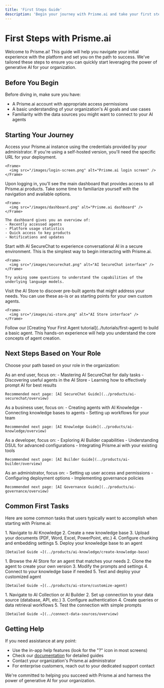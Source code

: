```yaml
---
title: 'First Steps Guide'
description: 'Begin your journey with Prisme.ai and take your first steps with the platform'
---
```


# First Steps with Prisme.ai

Welcome to Prisme.ai! This guide will help you navigate your initial experience with the platform and set you on the path to success. We've tailored these steps to ensure you can quickly start leveraging the power of generative AI for your organization.

## Before You Begin

Before diving in, make sure you have:

- A Prisme.ai account with appropriate access permissions
- A basic understanding of your organization's AI goals and use cases
- Familiarity with the data sources you might want to connect to your AI agents

## Starting Your Journey

<Steps>
  <Step title="Log in to your Prisme.ai account">
    Access your Prisme.ai instance using the credentials provided by your administrator. If you're using a self-hosted version, you'll need the specific URL for your deployment.
    
    <Frame>
      <img src="/images/login-screen.png" alt="Prisme.ai login screen" />
    </Frame>
  </Step>
  
  <Step title="Explore the dashboard">
    Upon logging in, you'll see the main dashboard that provides access to all Prisme.ai products. Take some time to familiarize yourself with the navigation and available options.
    
    <Frame>
      <img src="/images/dashboard.png" alt="Prisme.ai dashboard" />
    </Frame>
    
    The dashboard gives you an overview of:
    - Recently accessed agents
    - Platform usage statistics
    - Quick access to key products
    - Notifications and updates
  </Step>
  
  <Step title="Try AI SecureChat">
    Start with AI SecureChat to experience conversational AI in a secure environment. This is the simplest way to begin interacting with Prisme.ai.
    
    <Frame>
      <img src="/images/securechat.png" alt="AI SecureChat interface" />
    </Frame>
    
    Try asking some questions to understand the capabilities of the underlying language models.
  </Step>
  
  <Step title="Explore the AI Store">
    Visit the AI Store to discover pre-built agents that might address your needs. You can use these as-is or as starting points for your own custom agents.
    
    <Frame>
      <img src="/images/ai-store.png" alt="AI Store interface" />
    </Frame>
  </Step>
  
  <Step title="Create your first simple agent">
    Follow our [Creating Your First Agent tutorial](../tutorials/first-agent) to build a basic agent. This hands-on experience will help you understand the core concepts of agent creation.
  </Step>
</Steps>

## Next Steps Based on Your Role

Choose your path based on your role in the organization:

<Tabs>
  <Tab title="End User">
    As an end user, focus on:
    - Mastering AI SecureChat for daily tasks
    - Discovering useful agents in the AI Store
    - Learning how to effectively prompt AI for best results
    
    Recommended next page: [AI SecureChat Guide](../products/ai-securechat/overview)
  </Tab>
  
  <Tab title="Business User">
    As a business user, focus on:
    - Creating agents with AI Knowledge
    - Connecting knowledge bases to agents
    - Setting up workflows for your team
    
    Recommended next page: [AI Knowledge Guide](../products/ai-knowledge/overview)
  </Tab>
  
  <Tab title="Developer">
    As a developer, focus on:
    - Exploring AI Builder capabilities
    - Understanding DSUL for advanced configurations
    - Integrating Prisme.ai with your existing tools
    
    Recommended next page: [AI Builder Guide](../products/ai-builder/overview)
  </Tab>
  
  <Tab title="Administrator">
    As an administrator, focus on:
    - Setting up user access and permissions
    - Configuring deployment options
    - Implementing governance policies
    
    Recommended next page: [AI Governance Guide](../products/ai-governance/overview)
  </Tab>
</Tabs>

## Common First Tasks

Here are some common tasks that users typically want to accomplish when starting with Prisme.ai:

<AccordionGroup>
  <Accordion title="Upload documents to create a knowledge base">
    1. Navigate to AI Knowledge
    2. Create a new knowledge base
    3. Upload your documents (PDF, Word, Excel, PowerPoint, etc.)
    4. Configure chunking and embedding settings
    5. Deploy your knowledge base to an agent
    
    [Detailed Guide →](../products/ai-knowledge/create-knowledge-base)
  </Accordion>
  
  <Accordion title="Customize an agent from the AI Store">
    1. Browse the AI Store for an agent that matches your needs
    2. Clone the agent to create your own version
    3. Modify the prompts and settings
    4. Connect to your knowledge base if needed
    5. Test and deploy your customized agent
    
    [Detailed Guide →](../products/ai-store/customize-agent)
  </Accordion>
  
  <Accordion title="Connect to external data sources">
    1. Navigate to AI Collection or AI Builder
    2. Set up connection to your data source (database, API, etc.)
    3. Configure authentication
    4. Create queries or data retrieval workflows
    5. Test the connection with simple prompts
    
    [Detailed Guide →](../connect-data-sources/overview)
  </Accordion>
</AccordionGroup>

## Getting Help

If you need assistance at any point:

- Use the in-app help features (look for the "?" icon in most screens)
- Check our [documentation](/) for detailed guides
- Contact your organization's Prisme.ai administrator
- For enterprise customers, reach out to your dedicated support contact

We're committed to helping you succeed with Prisme.ai and harness the power of generative AI for your organization.